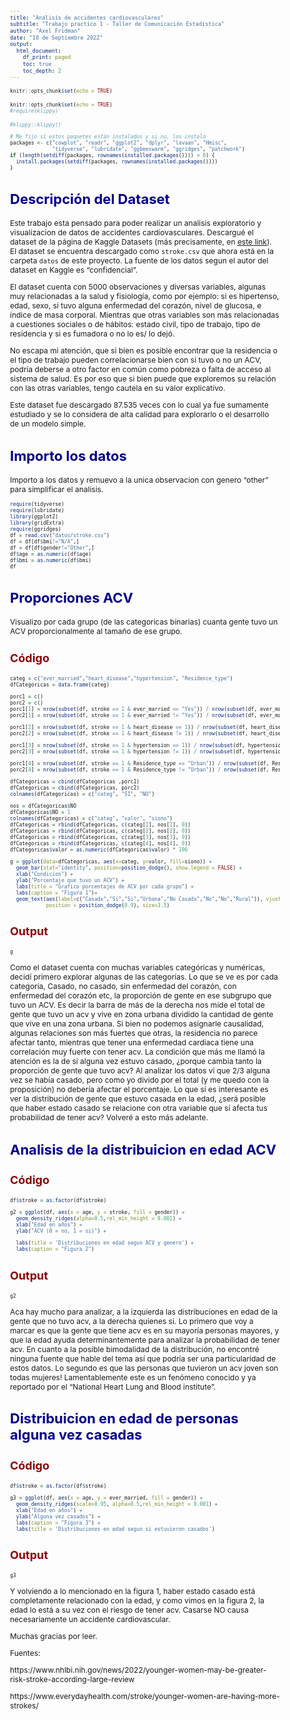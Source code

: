 ```yaml
---
title: "Análisis de accidentes cardiovasculares"
subtitle: "Trabajo practico 1 - Taller de Comunicación Estadística"
author: "Axel Fridman"
date: "10 de Septiembre 2022"
output:
  html_document:
    df_print: paged
    toc: true
    toc_depth: 2
---
```


```r
knitr::opts_chunk$set(echo = TRUE)
```

```{=html}
<style type="text/css">
body{ /* Normal  */
font-size: 12px;
}
td {  /* Table  */
font-size: 10px;
}
h1.title {
font-size: 38px;
color: DarkRed;
}
h1 { /* Header 1 */
font-size: 28px;
color: DarkBlue;
}
h2 { /* Header 2 */
font-size: 22px;
color: DarkBlue;
}
h3 { /* Header 3 */
font-size: 18px;
color: DarkRed;
}
code.r{ /* Code block */
font-size: 8px;
}
pre { /* Code block - determines code spacing between lines */
font-size: 10px;
}
blockquote {
font-size: 12px;
border-left: 5px solid #eee;
}
</style>
```
```r
knitr::opts_chunk$set(echo = TRUE)
#require(klippy)
```

```r
#klippy::klippy()

# Me fijo si estos paquetes están instalados y si no, los instalo
packages <- c("cowplot", "readr", "ggplot2", "dplyr", "lavaan", "Hmisc",
              "tidyverse", "lubridate", "ggbeeswarm", "ggridges", "patchwork")
if (length(setdiff(packages, rownames(installed.packages()))) > 0) {
  install.packages(setdiff(packages, rownames(installed.packages())))
}

```
## Descripción del Dataset

Este trabajo esta pensado para poder realizar un analisis exploratorio y visualizacion de datos de accidentes cardiovasculares. Descargué el dataset de la página de Kaggle Datasets (más precisamente, en [este link](https://www.kaggle.com/datasets/fedesoriano/stroke-prediction-dataset)). El dataset se encuentra descargado como `stroke.csv` que ahora está en la carpeta `datos` de este proyecto. La fuente de los datos segun el autor del dataset en Kaggle es "confidencial".

El dataset cuenta con 5000 observaciones y diversas variables, algunas muy relacionadas a la salud y fisiología, como por ejemplo: si es hipertenso, edad, sexo, si tuvo alguna enfermedad del corazón, nivel de glucosa, e índice de masa corporal. Mientras que otras variables son más relacionadas a cuestiones sociales o de hábitos: estado civil, tipo de trabajo, tipo de residencia y si es fumadora o no lo es/ lo dejó. 

No escapa mi atención, que si bien es posible encontrar que la residencia o el tipo de trabajo pueden correlacionarse bien con si tuvo o no un ACV, podría deberse a otro factor en común como pobreza o falta de acceso al sistema de salud. Es por eso que si bien puede que exploremos su relación con las otras variables, tengo cautela en su valor explicativo. 

Este dataset fue descargado 87.535 veces con lo cual ya fue sumamente estudiado y se lo considera de alta calidad para explorarlo o el desarrollo de un modelo simple.



## Importo los datos

Importo a los datos y remuevo a la unica observacion con genero "other" para simplificar el analisis. 
```r
require(tidyverse)
require(lubridate)
library(ggplot2)
library(gridExtra)
require(ggridges)
df = read.csv("datos/stroke.csv")
df = df[df$bmi!="N/A",]
df = df[df$gender!="Other",]
df$age = as.numeric(df$age)
df$bmi = as.numeric(df$bmi)
df
```
## Proporciones ACV  {.tabset .tabset-fade}
Visualizo por cada grupo (de las categoricas binarias) cuanta gente tuvo un ACV proporcionalmente al tamaño de ese grupo. 

### Código

```r
categ = c("ever_married","heart_disease","hypertension", "Residence_type")
dfCategoricas = data.frame(categ)

porc1 = c()
porc2 = c()
porc1[1] = nrow(subset(df, stroke == 1 & ever_married == "Yes")) / nrow(subset(df, ever_married == "Yes"))
porc2[1] = nrow(subset(df, stroke == 1 & ever_married != "Yes")) / nrow(subset(df, ever_married != "Yes"))

porc1[2] = nrow(subset(df, stroke == 1 & heart_disease == 1)) / nrow(subset(df, heart_disease == 1))
porc2[2] = nrow(subset(df, stroke == 1 & heart_disease != 1)) / nrow(subset(df, heart_disease != 1))

porc1[3] = nrow(subset(df, stroke == 1 & hypertension == 1)) / nrow(subset(df, hypertension == 1))
porc2[3] = nrow(subset(df, stroke == 1 & hypertension != 1)) / nrow(subset(df, hypertension != 1))

porc1[4] = nrow(subset(df, stroke == 1 & Residence_type == "Urban")) / nrow(subset(df, Residence_type == "Urban"))
porc2[4] = nrow(subset(df, stroke == 1 & Residence_type != "Urban")) / nrow(subset(df, Residence_type != "Urban"))

dfCategoricas = cbind(dfCategoricas ,porc1)
dfCategoricas = cbind(dfCategoricas, porc2)
colnames(dfCategoricas) = c("categ", "SI", "NO")

nos = dfCategoricas$NO
dfCategoricas$NO = 1
colnames(dfCategoricas) = c("categ", "valor", "siono")
dfCategoricas = rbind(dfCategoricas, c(categ[1], nos[1], 0))
dfCategoricas = rbind(dfCategoricas, c(categ[2], nos[2], 0))
dfCategoricas = rbind(dfCategoricas, c(categ[3], nos[3], 0))
dfCategoricas = rbind(dfCategoricas, c(categ[4], nos[4], 0))
dfCategoricas$valor = as.numeric(dfCategoricas$valor) * 100

g = ggplot(data=dfCategoricas, aes(x=categ, y=valor, fill=siono)) +
  geom_bar(stat="identity", position=position_dodge(), show.legend = FALSE) + 
  xlab("Condicion") +
  ylab("Porcentaje que tuvo un ACV") +
  labs(title = "Grafico porcentajes de ACV por cada grupo") +
  labs(caption = "Figura 1")+
  geom_text(aes(label=c("Casadx","Si","Si","Urbana","No Casadx","No","No","Rural")), vjust=1.6, color="white",
            position = position_dodge(0.9), size=3.5) 
```

### Output {.active}

```r
g
```

Como el dataset cuenta con muchas variables categóricas y numéricas, decidí primero explorar algunas de las categorías. Lo que se ve es por cada categoría, Casado, no casado, sin enfermedad del corazón, con enfermedad del corazón etc, la proporción de gente en ese subgrupo que tuvo un ACV. 
Es decir la barra de más de la derecha nos mide el total de gente que tuvo un acv y vive en zona urbana dividido la cantidad de gente que vive en una zona urbana.
Si bien no podemos asignarle causalidad, algunas relaciones son más fuertes que otras, la residencia no parece afectar tanto, mientras que tener una enfermedad cardiaca tiene una correlación muy fuerte con tener acv.
La condición que más me llamó la atención es la de si alguna vez estuvo casado, ¿porque cambia tanto la proporción de gente que tuvo acv?
Al analizar los datos vi que 2/3 alguna vez se había casado, pero como yo divido por el total (y me quedo con la proposición) no debería afectar el porcentaje. Lo que sí es interesante es ver la distribución de gente que estuvo casada en la edad, ¿será posible que haber estado casado se relacione con otra variable que sí afecta tus probabilidad de tener acv? Volveré a esto más adelante.

## Analisis de la distribuicion en edad ACV {.tabset .tabset-fade}

### Código
```r
df$stroke = as.factor(df$stroke)

g2 = ggplot(df, aes(x = age, y = stroke, fill = gender)) +
  geom_density_ridges(alpha=0.5,rel_min_height = 0.001) +
  xlab("Edad en años") +
  ylab("ACV (0 = no, 1 = si)") +

  labs(title = 'Distribuciones en edad segun ACV y genero') +
  labs(caption = "Figura 2")
```
### Output {.active}
```r
g2
```

Aca hay mucho para analizar, a la izquierda las distribuciones en edad de la gente que no tuvo acv, a la derecha quienes si.
Lo primero que voy a marcar es que la gente que tiene acv es en su mayoría personas mayores, y que la edad ayuda determinantemente para analizar la probabilidad de tener acv. En cuanto a la posible bimodalidad de la distribución, no encontré ninguna fuente que hable del tema así que podría ser una particularidad de estos datos.
Lo segundo es que las personas que tuvieron un acv joven son todas mujeres! Lamentablemente este es un fenómeno conocido y ya reportado por el "National Heart Lung and Blood institute".
  

## Distribuicion en edad de personas alguna vez casadas {.tabset .tabset-fade}

### Código
```r
df$stroke = as.factor(df$stroke)

g3 = ggplot(df, aes(x = age, y = ever_married, fill = gender)) +
  geom_density_ridges(scale=0.95, alpha=0.5,rel_min_height = 0.001) +
  xlab("Edad en años") +
  ylab("Alguna vez casados") +
  labs(caption = "Figura 3") +
  labs(title = 'Distribuciones en edad segun si estuvieron casados')
```
### Output {.active}
```r
g3
```

Y volviendo a lo mencionado en la figura 1, haber estado casado está completamente relacionado con la edad, y como vimos en la figura 2, la edad lo está a su vez con el riesgo de tener acv. Casarse NO causa necesariamente un accidente cardiovascular.

Muchas gracias por leer. 

Fuentes:

https://www.nhlbi.nih.gov/news/2022/younger-women-may-be-greater-risk-stroke-according-large-review

https://www.everydayhealth.com/stroke/younger-women-are-having-more-strokes/

